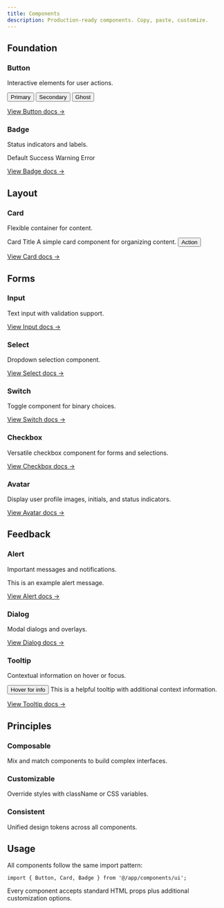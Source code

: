 ```yaml
---
title: Components
description: Production-ready components. Copy, paste, customize.
---
```



## Foundation

### Button
Interactive elements for user actions.

<div className="flex gap-2 my-4">
  <Button>Primary</Button>
  <Button variant="secondary">Secondary</Button>
  <Button variant="ghost">Ghost</Button>
</div>

[View Button docs →](/docs/components/button)

### Badge
Status indicators and labels.

<div className="flex gap-2 my-4">
  <Badge>Default</Badge>
  <Badge variant="success">Success</Badge>
  <Badge variant="warning">Warning</Badge>
  <Badge variant="destructive">Error</Badge>
</div>

[View Badge docs →](/docs/components/badge)

## Layout

### Card
Flexible container for content.

<Card className="max-w-sm my-4">
  <CardHeader>
    <CardTitle>Card Title</CardTitle>
    <CardDescription>
      A simple card component for organizing content.
    </CardDescription>
  </CardHeader>
  <CardContent>
    <Button size="sm">Action</Button>
  </CardContent>
</Card>

[View Card docs →](/docs/components/card)

## Forms

### Input
Text input with validation support.

[View Input docs →](/docs/components/input)

### Select
Dropdown selection component.

[View Select docs →](/docs/components/select)

### Switch
Toggle component for binary choices.

[View Switch docs →](/docs/components/switch)

### Checkbox
Versatile checkbox component for forms and selections.

[View Checkbox docs →](/docs/components/checkbox)

### Avatar
Display user profile images, initials, and status indicators.

[View Avatar docs →](/docs/components/avatar)

## Feedback

### Alert
Important messages and notifications.

<Alert className="my-4">
  <AlertDescription>
    This is an example alert message.
  </AlertDescription>
</Alert>

[View Alert docs →](/docs/components/alert)

### Dialog
Modal dialogs and overlays.

<Dialog>
  <DialogTrigger asChild>
    <Button variant="secondary" size="sm">Open Dialog</Button>
  </DialogTrigger>
  <DialogContent>
    <DialogHeader>
      <DialogTitle>Example Dialog</DialogTitle>
      <DialogDescription>
        This is a modal dialog component with backdrop and accessibility features.
      </DialogDescription>
    </DialogHeader>
    <div className="px-6 py-4">
      <p className="text-sm text-neutral-600 dark:text-neutral-400">
        Dialog content goes here.
      </p>
    </div>
  </DialogContent>
</Dialog>

[View Dialog docs →](/docs/components/dialog)

### Tooltip
Contextual information on hover or focus.

<div className="my-4">
  <Tooltip>
    <TooltipTrigger asChild>
      <Button variant="secondary" size="sm">Hover for info</Button>
    </TooltipTrigger>
    <TooltipContent>
      This is a helpful tooltip with additional context information.
    </TooltipContent>
  </Tooltip>
</div>

[View Tooltip docs →](/docs/components/tooltip)

## Principles

<div className="grid grid-cols-1 md:grid-cols-3 gap-4 my-8">
  <div className="p-4 border rounded-lg dark:border-neutral-700">
    <h3 className="font-medium mb-2">Composable</h3>
    <p className="text-sm text-neutral-600 dark:text-neutral-400">
      Mix and match components to build complex interfaces.
    </p>
  </div>
  
  <div className="p-4 border rounded-lg dark:border-neutral-700">
    <h3 className="font-medium mb-2">Customizable</h3>
    <p className="text-sm text-neutral-600 dark:text-neutral-400">
      Override styles with className or CSS variables.
    </p>
  </div>
  
  <div className="p-4 border rounded-lg dark:border-neutral-700">
    <h3 className="font-medium mb-2">Consistent</h3>
    <p className="text-sm text-neutral-600 dark:text-neutral-400">
      Unified design tokens across all components.
    </p>
  </div>
</div>

## Usage

All components follow the same import pattern:

```tsx
import { Button, Card, Badge } from '@/app/components/ui';
```

Every component accepts standard HTML props plus additional customization options.

